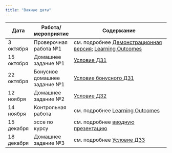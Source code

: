 ```yaml
---
title: "Важные даты"
---
```

 
Дата | Работа/мероприятие  | Содержание
-------- | -------- | --------------------------------------------------------
3 октября | Проверочная работа №1 | см. подробнее <a href="RAPDC_demo_test1.pdf" title=>Демонстрационная версия</a>; <a href="RAPDC_LO1_2023.pdf" title=>Learning Outcomes</a>
15 октября | Домашнее задание №1 | <a href="RAPDC_hw1_2023.pdf" title=>Условие ДЗ1</a> 
22 октября | Бонусное домашнее задание №1 | <a href="RAPDC_bonus1_2023.pdf" title=>Условие бонусного ДЗ1</a> 
12 ноября | Домашнее задание №2 | <a href="RAPDC_hw2_2023.pdf" title=>Условие ДЗ2</a> 
14 ноября | Контрольная работа | см. подробнее <a href="RAPDC_LO_midterm.pdf" title=>Learning Outcomes</a>
15 декабря | эссе по курсу | см. подробнее <a href="RAPDC_intro_2023.pdf" title=>вводную презентацию</a>
18 декабря | Домашнее задание №3 | см. подробнее <a href="RAPDC_hw3_2023.pdf" title=>Условие ДЗ3</a>




 
